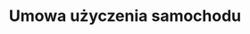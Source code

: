 ---
slug: umowa-uzyczenia-samochodu
title: Umowa użyczenia samochodu
categories: [motoryzacja]
price: 10.00
---